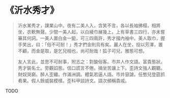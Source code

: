 # 《沂水秀才》

> 沂水某秀才，課業山中。夜有二美人入，含笑不言，各以長袖拂榻，相將坐，衣軟無聲。少間一美人起，以白綾巾展幾上，上有草書三四行，亦未嘗審其何詞。一美人置白金一鋌，可三四兩許，秀才掇內袖中。美人取巾，握手笑出，曰：「俗不可耐！」秀才捫金則烏有矣。麗人在坐，投以芳澤，置不顧，而金是取，是乞兒相也，尚可耐哉！狐子可兒，雅態可想。
>
> 友人言此，並思不可耐事，附志之：對酸俗客。市井人作文語。富貴態狀。秀才裝名士。旁觀諂態。信口謊言不倦。揖坐苦讓上下。歪詩文強人觀聽。財奴哭窮。醉人歪纏。作滿洲調。體氣若逼人語。市井惡謔。任憨兒登筵抓肴果。假人餘威裝模樣。歪科甲談詩文。語次頻稱貴戚。

TODO
